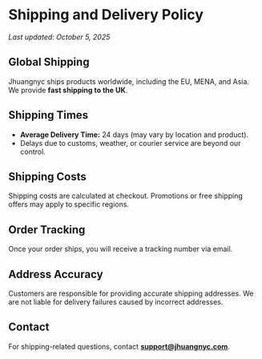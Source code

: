 # Shipping and Delivery Policy
_Last updated: October 5, 2025_

## Global Shipping
Jhuangnyc ships products worldwide, including the EU, MENA, and Asia. We provide **fast shipping to the UK**.

## Shipping Times
- **Average Delivery Time:** 24 days (may vary by location and product).
- Delays due to customs, weather, or courier service are beyond our control.

## Shipping Costs
Shipping costs are calculated at checkout. Promotions or free shipping offers may apply to specific regions.

## Order Tracking
Once your order ships, you will receive a tracking number via email.

## Address Accuracy
Customers are responsible for providing accurate shipping addresses. We are not liable for delivery failures caused by incorrect addresses.

## Contact
For shipping-related questions, contact **support@jhuangnyc.com**.

